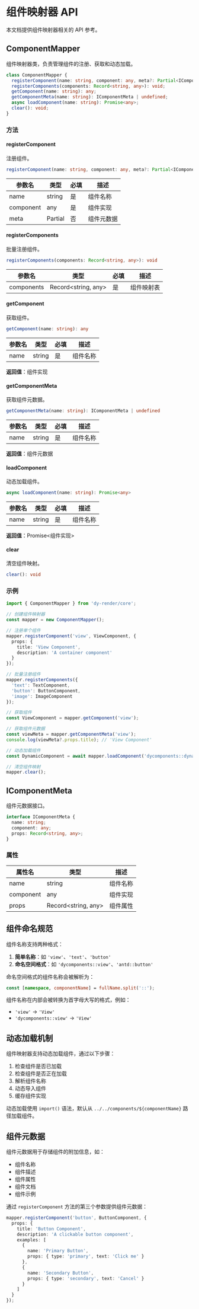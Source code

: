 # 组件映射器 API

本文档提供组件映射器相关的 API 参考。

## ComponentMapper

组件映射器类，负责管理组件的注册、获取和动态加载。

```typescript
class ComponentMapper {
  registerComponent(name: string, component: any, meta?: Partial<IComponentMeta>): void;
  registerComponents(components: Record<string, any>): void;
  getComponent(name: string): any;
  getComponentMeta(name: string): IComponentMeta | undefined;
  async loadComponent(name: string): Promise<any>;
  clear(): void;
}
```

### 方法

#### registerComponent

注册组件。

```typescript
registerComponent(name: string, component: any, meta?: Partial<IComponentMeta>): void
```

| 参数名 | 类型 | 必填 | 描述 |
| --- | --- | --- | --- |
| name | string | 是 | 组件名称 |
| component | any | 是 | 组件实现 |
| meta | Partial<IComponentMeta> | 否 | 组件元数据 |

#### registerComponents

批量注册组件。

```typescript
registerComponents(components: Record<string, any>): void
```

| 参数名 | 类型 | 必填 | 描述 |
| --- | --- | --- | --- |
| components | Record<string, any> | 是 | 组件映射表 |

#### getComponent

获取组件。

```typescript
getComponent(name: string): any
```

| 参数名 | 类型 | 必填 | 描述 |
| --- | --- | --- | --- |
| name | string | 是 | 组件名称 |

**返回值**：组件实现

#### getComponentMeta

获取组件元数据。

```typescript
getComponentMeta(name: string): IComponentMeta | undefined
```

| 参数名 | 类型 | 必填 | 描述 |
| --- | --- | --- | --- |
| name | string | 是 | 组件名称 |

**返回值**：组件元数据

#### loadComponent

动态加载组件。

```typescript
async loadComponent(name: string): Promise<any>
```

| 参数名 | 类型 | 必填 | 描述 |
| --- | --- | --- | --- |
| name | string | 是 | 组件名称 |

**返回值**：Promise<组件实现>

#### clear

清空组件映射。

```typescript
clear(): void
```

### 示例

```typescript
import { ComponentMapper } from 'dy-render/core';

// 创建组件映射器
const mapper = new ComponentMapper();

// 注册单个组件
mapper.registerComponent('view', ViewComponent, {
  props: {
    title: 'View Component',
    description: 'A container component'
  }
});

// 批量注册组件
mapper.registerComponents({
  'text': TextComponent,
  'button': ButtonComponent,
  'image': ImageComponent
});

// 获取组件
const ViewComponent = mapper.getComponent('view');

// 获取组件元数据
const viewMeta = mapper.getComponentMeta('view');
console.log(viewMeta?.props.title); // 'View Component'

// 动态加载组件
const DynamicComponent = await mapper.loadComponent('dycomponents::dynamic');

// 清空组件映射
mapper.clear();
```

## IComponentMeta

组件元数据接口。

```typescript
interface IComponentMeta {
  name: string;
  component: any;
  props: Record<string, any>;
}
```

### 属性

| 属性名 | 类型 | 描述 |
| --- | --- | --- |
| name | string | 组件名称 |
| component | any | 组件实现 |
| props | Record<string, any> | 组件属性 |

## 组件命名规范

组件名称支持两种格式：

1. **简单名称**：如 `'view'`、`'text'`、`'button'`
2. **命名空间格式**：如 `'dycomponents::view'`、`'antd::button'`

命名空间格式的组件名称会被解析为：

```typescript
const [namespace, componentName] = fullName.split('::');
```

组件名称在内部会被转换为首字母大写的格式，例如：

- `'view'` -> `'View'`
- `'dycomponents::view'` -> `'View'`

## 动态加载机制

组件映射器支持动态加载组件，通过以下步骤：

1. 检查组件是否已加载
2. 检查组件是否正在加载
3. 解析组件名称
4. 动态导入组件
5. 缓存组件实现

动态加载使用 `import()` 语法，默认从 `../../components/${componentName}` 路径加载组件。

## 组件元数据

组件元数据用于存储组件的附加信息，如：

- 组件名称
- 组件描述
- 组件属性
- 组件文档
- 组件示例

通过 `registerComponent` 方法的第三个参数提供组件元数据：

```typescript
mapper.registerComponent('button', ButtonComponent, {
  props: {
    title: 'Button Component',
    description: 'A clickable button component',
    examples: [
      {
        name: 'Primary Button',
        props: { type: 'primary', text: 'Click me' }
      },
      {
        name: 'Secondary Button',
        props: { type: 'secondary', text: 'Cancel' }
      }
    ]
  }
});
```
